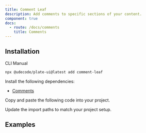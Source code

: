 ```yaml
---
title: Comment Leaf
description: Add comments to specific sections of your content.
component: true
docs:
  - route: /docs/comments
    title: Comments
---
```


<ComponentPreview name="playground-demo" id="comment" />

## Installation

<Tabs defaultValue="cli">

<TabsList>
<TabsTrigger value="cli">CLI</TabsTrigger>
<TabsTrigger value="manual">Manual</TabsTrigger>
</TabsList>
<TabsContent value="cli">

```bash
npx @udecode/plate-ui@latest add comment-leaf
```

</TabsContent>

<TabsContent value="manual">

<Steps>

<Step>

Install the following dependencies:

- [Comments](/docs/comments)

</Step>

<Step>

Copy and paste the following code into your project.

</Step>

<ComponentSource name="comment-leaf" />

<Step>

Update the import paths to match your project setup.

</Step>

</Steps>

</TabsContent>

</Tabs>

## Examples

<ComponentSource src="../../templates/plate-playground-template/src/lib/plate/plate-plugins.ts" />
